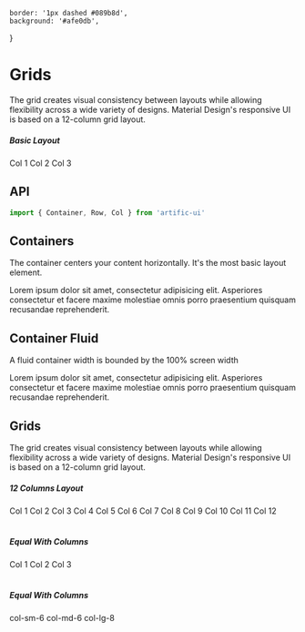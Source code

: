     border: '1px dashed #089b8d',
    background: '#afe0db',
}

# Grids

The grid creates visual consistency between layouts while allowing flexibility across a wide variety of designs. Material Design's responsive UI is based on a 12-column grid layout.

<div>
    <div>
        <h5>Basic Layout</h5>
        <Container style={{ background: '#fff0eb', padding: '20px 35px' }}>
            <Row style={{ background: '#c2c3f5', padding: '20px' }}>
                <Col style={{ ...colStyle }}>Col 1</Col>
                <Col offset={3} style={{ ...colStyle }}>
                    Col 2
                </Col>
                <Col style={{ ...colStyle }}>Col 3</Col>
            </Row>
        </Container>
    </div>
</div>

## API

```jsx
import { Container, Row, Col } from 'artific-ui'
```

## Containers

The container centers your content horizontally. It's the most basic layout element.

<div>
    <div name="Containers">
        <Container
            style={{ background: '#f1f1f1', padding: '20px', height: 100 }}
        >
            <p>
                Lorem ipsum dolor sit amet, consectetur adipisicing elit.
                Asperiores consectetur et facere maxime molestiae omnis porro
                praesentium quisquam recusandae reprehenderit.
            </p>
        </Container>
    </div>
</div>

## Container Fluid

A fluid container width is bounded by the 100% screen width

<div>
    <div name="Container Fluid">
        <Container
            fluid={true}
            style={{ background: '#f1f1f1', padding: '20px', height: 100 }}
        >
            <p>
                Lorem ipsum dolor sit amet, consectetur adipisicing elit.
                Asperiores consectetur et facere maxime molestiae omnis porro
                praesentium quisquam recusandae reprehenderit.
            </p>
        </Container>
    </div>
</div>

## Grids

The grid creates visual consistency between layouts while allowing flexibility across a wide variety of designs. Material Design's responsive UI is based on a 12-column grid layout.

<div>
    <div name="Grids">
        <h5>12 Columns Layout</h5>
        <Container
            fluid
            style={{ background: '#fff0eb', padding: '20px 35px' }}
        >
            <Row style={{ background: '#c2c3f5', padding: '20px' }}>
                <Col style={{ ...colStyle }}>Col 1</Col>
                <Col style={{ ...colStyle }}>Col 2</Col>
                <Col style={{ ...colStyle }}>Col 3</Col>
                <Col style={{ ...colStyle }}>Col 4</Col>
                <Col style={{ ...colStyle }}>Col 5</Col>
                <Col style={{ ...colStyle }}>Col 6</Col>
                <Col style={{ ...colStyle }}>Col 7</Col>
                <Col style={{ ...colStyle }}>Col 8</Col>
                <Col style={{ ...colStyle }}>Col 9</Col>
                <Col style={{ ...colStyle }}>Col 10</Col>
                <Col style={{ ...colStyle }}>Col 11</Col>
                <Col style={{ ...colStyle }}>Col 12</Col>
            </Row>
        </Container>
        <br />
        <br />
        <h5>Equal With Columns</h5>
        <Container
            fluid
            style={{ background: '#fff0eb', padding: '20px 35px' }}
        >
            <Row style={{ background: '#c2c3f5', padding: '20px' }}>
                <Col style={{ ...colStyle }}>Col 1</Col>
                <Col style={{ ...colStyle }}>Col 2</Col>
                <Col style={{ ...colStyle }}>Col 3</Col>
            </Row>
        </Container>
        <br />
        <br />
        <h5>Equal With Columns</h5>
        <Container
            fluid
            style={{ background: '#fff0eb', padding: '20px 35px' }}
        >
            <Row style={{ background: '#c2c3f5', padding: '20px' }}>
                <Col size="sm" col={6} style={{ ...colStyle }}>
                    col-sm-6
                </Col>
                <Col size="md" col={12} style={{ ...colStyle }}>
                    col-md-6
                </Col>
                <Col size="lg" col={8} style={{ ...colStyle }}>
                    col-lg-8
                </Col>
            </Row>
        </Container>
        <br />
        <br />
    </div>
</div>
